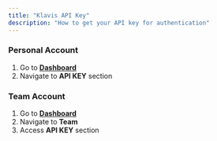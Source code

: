 ```yaml
---
title: "Klavis API Key"
description: "How to get your API key for authentication"
---
```


### Personal Account
1. Go to **[Dashboard](https://www.klavis.ai/home/)**
2. Navigate to **API KEY** section

### Team Account
1. Go to **[Dashboard](https://www.klavis.ai/home/)**
2. Navigate to **Team**
3. Access **API KEY** section
